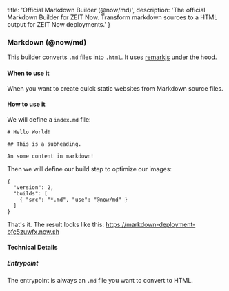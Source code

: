 
  title: 'Official Markdown Builder (@now/md)',
  description: 'The official Markdown Builder for ZEIT Now. Transform markdown sources to a HTML output for ZEIT Now deployments.'
}

### Markdown (@now/md)
This builder converts `.md` files into `.html`. It uses [remarkjs](https://github.com/remarkjs/remark) under the hood.

#### When to use it
When you want to create quick static websites from Markdown source files.

#### How to use it
We will define a `index.md` file:

```
# Hello World!

## This is a subheading.

An some content in markdown!
```

Then we will define our build step to optimize our images:

```
{
  "version": 2,
  "builds": [
    { "src": "*.md", "use": "@now/md" }
  ]
}
```

That's it. The result looks like this: https://markdown-deployment-bfc5zuwfx.now.sh

#### Technical Details
##### Entrypoint
The entrypoint is always an `.md` file you want to convert to HTML.
